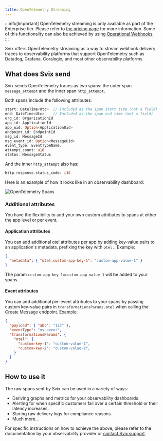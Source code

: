 ```yaml
---
title: OpenTelemetry Streaming
---
```


:::info[Important]
OpenTelemetry streaming is only available as part of the Enterprise tier. Please refer to [the pricing page](https://www.svix.com/pricing/) for more information.
Some of this functionality can also be achieved by using [Operational Webhooks](/incoming-webhooks).
:::

Svix offers OpenTelemetry streaming as a way to stream webhook delivery traces to observability platforms that support OpenTelemetry such as Datadog, Grafana, Coralogix, and most other observability platforms.

## What does Svix send

Svix sends OpenTelemetry traces as two spans: the outer span `message_attempt` and the inner span `http_attempt`.

Both spans include the following attributes:
```rust
start: DateTime<Utc>  // Included as the span start time (not a field)
end: DateTime<Utc>    // Included as the span end time (not a field)
org_id: OrganizationId
app_id: ApplicationId
app_uid: Option<ApplicationUid>
endpoint_id: EndpointId
msg_id: MessageId
msg_event_id: Option<MessageUid>
event_type: EventTypeName,
attempt_count: u16
status: MessageStatus
```

And the inner `http_attempt` also has:
```rust
http.response.status_code: i16
```

Here is an example of how it looks like in an observability dashboard:

![OpenTelemetry Spans](./img/opentelemetry-spans.png)


### Additional attributes
You have the flexibility to add your own custom attributes to spans at either the app level or per event.

#### Application attributes
You can add additional otel attributes per app by adding key-value pairs to an application's
metadata, prefixing the key with `otel.`. Example:
```json
{
  "metadata": { "otel.custom-app-key-1": "custom-app-value-1" }
}
```

The param `custom-app-key-1=custom-app-value-1` will be added to your spans.

#### Event attributes
You can add additional per-event attributes to your spans by passing custom key-value pairs in `transformationsParams.otel`
when calling the Create Message endpoint. Example:
```json
{
  "payload": { "abc": "123" },
  "eventType": "my-event",
  "transformationsParams": {
    "otel": {
      "custom-key-1": "custom-value-1",
      "custom-key-2": "custom-value-2",
    }
  }
}
```

## How to use it

The raw spans sent by Svix can be used in a variety of ways:
* Deriving graphs and metrics for your observability dashboards.
* Alerting for when specific customers fail over a certain threshold or their latency increases.
* Storing raw delivery logs for compliance reasons.
* Much more...

For specific instructions on how to achieve the above, please refer to the documentation by your observability provider or [contact Svix support](https://www.svix.com/contact/).
